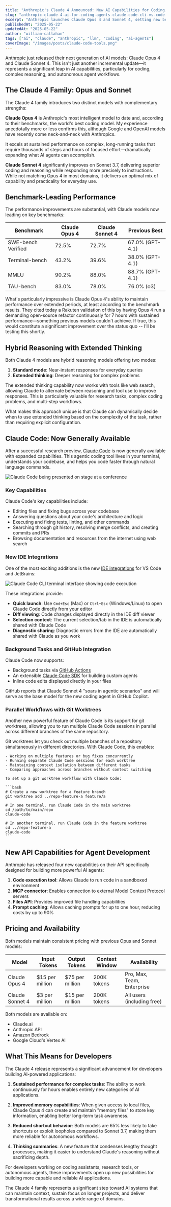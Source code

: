 ```yaml
---
title: "Anthropic's Claude 4 Announced: New AI Capabilities for Coding, Agents, and Claude Code in VS Code / IntelliJ"
slug: "anthropic-claude-4-ai-for-coding-agents-claude-code-cli-vs-code-intellij-ide"
excerpt: "Anthropic launches Claude Opus 4 and Sonnet 4, setting new benchmarks for coding, reasoning, and AI agents with extended thinking capabilities and improved tool use."
publishedAt: "2025-05-22"
updatedAt: "2025-05-22"
author: "william-callahan"
tags: ["ai", "claude", "anthropic", "llm", "coding", "ai-agents"]
coverImage: "/images/posts/claude-code-tools.png"
---
```


Anthropic just released their next generation of AI models: Claude Opus 4 and Claude Sonnet 4. This isn't just another incremental update—it represents a significant leap in AI capabilities, particularly for coding, complex reasoning, and autonomous agent workflows.

## The Claude 4 Family: Opus and Sonnet

The Claude 4 family introduces two distinct models with complementary strengths:

**Claude Opus 4** is Anthropic's most intelligent model to date and, according to their benchmarks, the world's best coding model. My experience anecdotally more or less confirms this, although Google and OpenAI models have recently come neck-and-neck with Anthropics.

It excels at sustained performance on complex, long-running tasks that require thousands of steps and hours of focused effort—dramatically expanding what AI agents can accomplish.

**Claude Sonnet 4** significantly improves on Sonnet 3.7, delivering superior coding and reasoning while responding more precisely to instructions. While not matching Opus 4 in most domains, it delivers an optimal mix of capability and practicality for everyday use.

## Benchmark-Leading Performance

The performance improvements are substantial, with Claude models now leading on key benchmarks:

| Benchmark | Claude Opus 4 | Claude Sonnet 4 | Previous Best |
|-----------|---------------|-----------------|---------------|
| SWE-bench Verified | 72.5% | 72.7% | 67.0% (GPT-4.1) |
| Terminal-bench | 43.2% | 39.6% | 38.0% (GPT-4.1) |
| MMLU | 90.2% | 88.0% | 88.7% (GPT-4.1) |
| TAU-bench | 83.0% | 78.0% | 76.0% (o3) |

What's particularly impressive is Claude Opus 4's ability to maintain performance over extended periods, at least according to the benchmark results. They cited today a Rakuten validation of this by having Opus 4 run a demanding open-source refactor continuously for 7 hours with sustained performance—something previous models couldn't achieve. If true, this would constitute a significant improvement over the status quo -- I'll be testing this shortly.

## Hybrid Reasoning with Extended Thinking

Both Claude 4 models are hybrid reasoning models offering two modes:

1. **Standard mode**: Near-instant responses for everyday queries
2. **Extended thinking**: Deeper reasoning for complex problems

The extended thinking capability now works with tools like web search, allowing Claude to alternate between reasoning and tool use to improve responses. This is particularly valuable for research tasks, complex coding problems, and multi-step workflows.

What makes this approach unique is that Claude can dynamically decide when to use extended thinking based on the complexity of the task, rather than requiring explicit configuration.

## Claude Code: Now Generally Available

After a successful research preview, [Claude Code](https://docs.anthropic.com/en/docs/claude-code/overview) is now generally available with expanded capabilities. This agentic coding tool lives in your terminal, understands your codebase, and helps you code faster through natural language commands.

<img
  src="/images/posts/claude-code-on-stage.jpg"
  alt="Claude Code being presented on stage at a conference"
  className="rounded-lg shadow-md w-full"
/>

### Key Capabilities

Claude Code's key capabilities include:

- Editing files and fixing bugs across your codebase
- Answering questions about your code's architecture and logic
- Executing and fixing tests, linting, and other commands
- Searching through git history, resolving merge conflicts, and creating commits and PRs
- Browsing documentation and resources from the internet using web search

### New IDE Integrations

One of the most exciting additions is the new [IDE integrations](https://docs.anthropic.com/en/docs/claude-code/ide-integrations) for VS Code and JetBrains:

<img
  src="/images/posts/claude-code-cli-terminal.png"
  alt="Claude Code CLI terminal interface showing code execution"
  className="rounded-lg shadow-md w-full"
/>

These integrations provide:

- **Quick launch**: Use `Cmd+Esc` (Mac) or `Ctrl+Esc` (Windows/Linux) to open Claude Code directly from your editor
- **Diff viewing**: Code changes displayed directly in the IDE diff viewer
- **Selection context**: The current selection/tab in the IDE is automatically shared with Claude Code
- **Diagnostic sharing**: Diagnostic errors from the IDE are automatically shared with Claude as you work

### Background Tasks and GitHub Integration

Claude Code now supports:

- Background tasks via [GitHub Actions](https://docs.anthropic.com/en/docs/claude-code/github-actions)
- An extensible [Claude Code SDK](https://docs.anthropic.com/en/docs/claude-code/sdk) for building custom agents
- Inline code edits displayed directly in your files

GitHub reports that Claude Sonnet 4 "soars in agentic scenarios" and will serve as the base model for the new coding agent in GitHub Copilot.

### Parallel Workflows with Git Worktrees

Another new powerful feature of Claude Code is its support for git worktrees, allowing you to run multiple Claude Code sessions in parallel across different branches of the same repository.

<CollapseDropdown summary="Using Git Worktrees with Claude Code">
  <div>
    Git worktrees let you check out multiple branches of a repository simultaneously in different directories. With Claude Code, this enables:

    - Working on multiple features or bug fixes concurrently
    - Running separate Claude Code sessions for each worktree
    - Maintaining context isolation between different tasks
    - Comparing approaches across branches without context switching

    To set up a git worktree workflow with Claude Code:

    ```bash
    # Create a new worktree for a feature branch
    git worktree add ../repo-feature-a feature/a

    # In one terminal, run Claude Code in the main worktree
    cd /path/to/main/repo
    claude-code

    # In another terminal, run Claude Code in the feature worktree
    cd ../repo-feature-a
    claude-code
    ```
  </div>
</CollapseDropdown>

## New API Capabilities for Agent Development

Anthropic has released four new capabilities on their API specifically designed for building more powerful AI agents:

1. **Code execution tool**: Allows Claude to run code in a sandboxed environment
2. **MCP connector**: Enables connection to external Model Context Protocol servers
3. **Files API**: Provides improved file handling capabilities
4. **Prompt caching**: Allows caching prompts for up to one hour, reducing costs by up to 90%

## Pricing and Availability

Both models maintain consistent pricing with previous Opus and Sonnet models:

| Model | Input Tokens | Output Tokens | Context Window | Availability |
|-------|--------------|---------------|----------------|--------------|
| Claude Opus 4 | $15 per million | $75 per million | 200K tokens | Pro, Max, Team, Enterprise |
| Claude Sonnet 4 | $3 per million | $15 per million | 200K tokens | All users (including free) |

Both models are available on:
- Claude.ai
- Anthropic API
- Amazon Bedrock
- Google Cloud's Vertex AI

## What This Means for Developers

The Claude 4 release represents a significant advancement for developers building AI-powered applications:

1. **Sustained performance for complex tasks**: The ability to work continuously for hours enables entirely new categories of AI applications.

2. **Improved memory capabilities**: When given access to local files, Claude Opus 4 can create and maintain "memory files" to store key information, enabling better long-term task awareness.

3. **Reduced shortcut behavior**: Both models are 65% less likely to take shortcuts or exploit loopholes compared to Sonnet 3.7, making them more reliable for autonomous workflows.

4. **Thinking summaries**: A new feature that condenses lengthy thought processes, making it easier to understand Claude's reasoning without sacrificing depth.

For developers working on coding assistants, research tools, or autonomous agents, these improvements open up new possibilities for building more capable and reliable AI applications.

The Claude 4 family represents a significant step toward AI systems that can maintain context, sustain focus on longer projects, and deliver transformational results across a wide range of domains.
